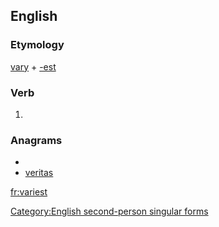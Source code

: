 ==English==

===Etymology===
[[vary]] + [[-est]]

===Verb===
{{infl|en|verb form}}

# {{archaic}} {{form of|Second-person singular simple present form|vary}}

===Anagrams===
* {{alphagram|aeirstv}}
* [[veritas#English|veritas]]

[[Category:English second-person singular forms]]

[[fr:variest]]